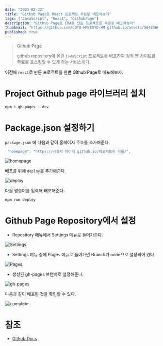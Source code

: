 ```yaml
---
date: "2023-02-22"
title: "Github Page로 React 프로젝트 무료로 배포해보기"
tags: ["JavaScript", "React", "GithubPage"]
description: "Github Page로 CRA로 만든 프로젝트를 무료로 배포해보자"
thumbnail: "https://github.com/COYO-HM/COYO-HM.github.io/assets/56423604/e8d0ef6c-09cb-43f3-a530-7421bffba3d6"
published: true
---
```


> Github Page
>
> github repository에 올린 `javaScript` 프로젝트를 배포하여 정적 웹 사이트를 무료로 호스팅할 수 있게 하는 서비스이다.

이전에 `react`로 만든 프로젝트를 한번 Github Page로 배포해보자.

# Project Github page 라이브러리 설치

```jsx
npm i gh-pages --dev
```

# Package.json 설정하기

`package.json` 에 다음과 같이 홈페이지 주소를 추가해준다.

```jsx
 "homepage": "https://사용자 아이디.github.io/레포지토리 이름/",
```

![homepage](https://user-images.githubusercontent.com/56423604/272323342-5973abc2-ae9c-4d22-b201-fa1a1670c876.png)

배포를 위해 `deploy`를 추가해준다.

![deploy](https://user-images.githubusercontent.com/56423604/272323504-ba7b0ddc-1993-48a9-b13e-5ca793903ab5.png)

다음 명령어를 입력해 배포해준다.

```bash
npm run deploy
```

# Github Page Repository에서 설정

- Repository 메뉴에서 Settings 메뉴로 들어가준다.

![Settings](https://user-images.githubusercontent.com/56423604/272323676-9d87ca38-23f0-4362-ab18-6579bb7fcb44.png)

- Settings 메뉴 중에 Pages 메뉴로 들어가면 Branch가 none으로 설정되어 있다.

![Pages](https://user-images.githubusercontent.com/56423604/272323875-8f465853-60ef-47bb-a438-971d29439e19.png)

- 생성된 gh-pages 브랜치로 설정해준다.

![gh-pages](https://user-images.githubusercontent.com/56423604/272323892-69e2bb2b-8beb-4080-94ae-34f5898749ba.png)

다음과 같이 배포된 것을 확인할 수 있다.

![complete](https://user-images.githubusercontent.com/56423604/272323908-06d51ec2-e55c-4b00-9968-f60844794012.png)

# 참조

- [Github Docs](https://docs.github.com/ko/pages)
